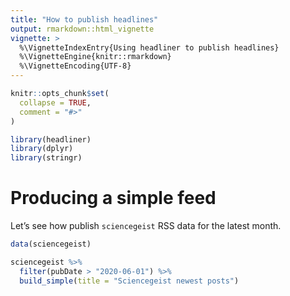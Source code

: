 ```yaml
---
title: "How to publish headlines"
output: rmarkdown::html_vignette
vignette: >
  %\VignetteIndexEntry{Using headliner to publish headlines}
  %\VignetteEngine{knitr::rmarkdown}
  %\VignetteEncoding{UTF-8}
---
```


```r
knitr::opts_chunk$set(
  collapse = TRUE,
  comment = "#>"
)
```

```r
library(headliner)
library(dplyr)
library(stringr)
```

# Producing a simple feed

Let's see how publish `sciencegeist` RSS data for the latest month.

```r
data(sciencegeist)

sciencegeist %>% 
  filter(pubDate > "2020-06-01") %>%
  build_simple(title = "Sciencegeist newest posts")

```


